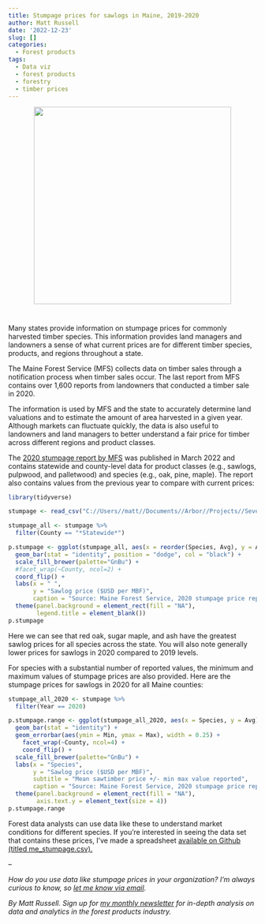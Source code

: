 ```yaml
---
title: Stumpage prices for sawlogs in Maine, 2019-2020
author: Matt Russell
date: '2022-12-23'
slug: []
categories:
  - Forest products
tags:
  - Data viz
  - forest products
  - forestry
  - timber prices
---
```



<center>
![](logs pile white pine.jpg){width=400px}
</center>

#

Many states provide information on stumpage prices for commonly harvested timber species. This information provides land managers and landowners a sense of what current prices are for different timber species, products, and regions throughout a state.

The Maine Forest Service (MFS) collects data on timber sales through a notification process when timber sales occur. The last report from MFS contains over 1,600 reports from landowners that conducted a timber sale in 2020.

The information is used by MFS and the state to accurately determine land valuations and to estimate the amount of area harvested in a given year. Although markets can fluctuate quickly, the data is also useful to landowners and land managers to better understand a fair price for timber across different regions and product classes.

The [2020 stumpage report by MFS](https://www.maine.gov/tools/whatsnew/attach.php?id=6915492&an=1) was published in March 2022 and contains statewide and county-level data for product classes (e.g., sawlogs, pulpwood, and palletwood) and species (e.g., oak, pine, maple). The report also contains values from the previous year to compare with current prices:

```r
library(tidyverse)
```

```r
stumpage <- read_csv("C://Users//matt//Documents//Arbor//Projects//Seven Islands//me_stumpage.csv")
```

```r
stumpage_all <- stumpage %>% 
  filter(County == "*Statewide*")

p.stumpage <- ggplot(stumpage_all, aes(x = reorder(Species, Avg), y = Avg, fill = factor(Year))) +
  geom_bar(stat = "identity", position = "dodge", col = "black") +
  scale_fill_brewer(palette="GnBu") +
  #facet_wrap(~County, ncol=2) +
  coord_flip() +
  labs(x = " ", 
       y = "Sawlog price ($USD per MBF)",
       caption = "Source: Maine Forest Service, 2020 stumpage price report") +
  theme(panel.background = element_rect(fill = "NA"),
        legend.title = element_blank())
p.stumpage
```

Here we can see that red oak, sugar maple, and ash have the greatest sawlog prices for all species across the state. You will also note generally lower prices for sawlogs in 2020 compared to 2019 levels. 

For species with a substantial number of reported values, the minimum and maximum values of stumpage prices are also provided. Here are the stumpage prices for sawlogs in 2020 for all Maine counties:

```r
stumpage_all_2020 <- stumpage %>% 
  filter(Year == 2020)

p.stumpage.range <- ggplot(stumpage_all_2020, aes(x = Species, y = Avg)) +
  geom_bar(stat = "identity") +
  geom_errorbar(aes(ymin = Min, ymax = Max), width = 0.25) +
    facet_wrap(~County, ncol=4) +
    coord_flip() +
  scale_fill_brewer(palette="GnBu") +
  labs(x = "Species", 
       y = "Sawlog price ($USD per MBF)",
       subtitle = "Mean sawtimber price +/- min max value reported",
       caption = "Source: Maine Forest Service, 2020 stumpage price report") +
  theme(panel.background = element_rect(fill = "NA"),
        axis.text.y = element_text(size = 4))
p.stumpage.range
```

Forest data analysts can use data like these to understand market conditions for different species. If you're interested in seeing the data set that contains these prices, I've made a spreadsheet [available on Github (titled me_stumpage.csv).](https://github.com/mbrussell/myblog/tree/master/content/post/2022-12-23-visualizing-stumpage-prices-for-sawlogs-in-maine-2019-2020)

--

*How do you use data like stumpage prices in your organization? I’m always curious to know, so [let me know via email](mailto:matt@arbor-analytics.com).*

*By Matt Russell. Sign up for [my monthly newsletter](https://mailchi.mp/d96897dc0f46/arbor-analytics) for in-depth analysis on data and analytics in the forest products industry.*

